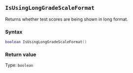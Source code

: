 ::: {.minipage data-latex="{\textwidth}"}
## `IsUsingLongGradeScaleFormat`

Returns whether test scores are being shown in long format.

### Syntax {-}

``` .lua
boolean IsUsingLongGradeScaleFormat()
```

### Return value {-}

Type: `boolean`
:::
